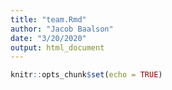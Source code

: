 ```yaml
---
title: "team.Rmd"
author: "Jacob Baalson"
date: "3/20/2020"
output: html_document
---
```


```r
knitr::opts_chunk$set(echo = TRUE)
```


